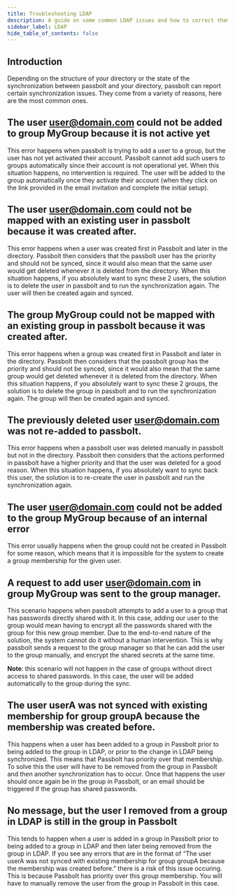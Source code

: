 ```yaml
---
title: Troubleshooting LDAP
description: A guide on some common LDAP issues and how to correct them
sidebar_label: LDAP
hide_table_of_contents: false
---
```


## Introduction

Depending on the structure of your directory or the state of the synchronization between passbolt and your directory, passbolt can report certain synchronization issues. They come from a variety of reasons, here are the most common ones.
## The user user@domain.com could not be added to group MyGroup because it is not active yet

This error happens when passbolt is trying to add a user to a group, but the user has not yet activated their account. Passbolt cannot add such users to groups automatically since their account is not operational yet. When this situation happens, no intervention is required. The user will be added to the group automatically once they activate their account (when they click on the link provided in the email invitation and complete the initial setup).
## The user user@domain.com could not be mapped with an existing user in passbolt because it was created after.

This error happens when a user was created first in Passbolt and later in the directory. Passbolt then considers that the passbolt user has the priority and should not be synced, since it would also mean that the same user would get deleted whenever it is deleted from the directory. When this situation happens, if you absolutely want to sync these 2 users, the solution is to delete the user in passbolt and to run the synchronization again. The user will then be created again and synced.
## The group MyGroup could not be mapped with an existing group in passbolt because it was created after.

This error happens when a group was created first in Passbolt and later in the directory. Passbolt then considers that the passbolt group has the priority and should not be synced, since it would also mean that the same group would get deleted whenever it is deleted from the directory. When this situation happens, if you absolutely want to sync these 2 groups, the solution is to delete the group in passbolt and to run the synchronization again. The group will then be created again and synced.
## The previously deleted user user@domain.com was not re-added to passbolt.

This error happens when a passbolt user was deleted manually in passbolt but not in the directory. Passbolt then considers that the actions performed in passbolt have a higher priority and that the user was deleted for a good reason. When this situation happens, if you absolutely want to sync back this user, the solution is to re-create the user in passbolt and run the synchronization again.
## The user user@domain.com could not be added to the group MyGroup because of an internal error

This error usually happens when the group could not be created in Passbolt for some reason, which means that it is impossible for the system to create a group membership for the given user.
## A request to add user user@domain.com in group MyGroup was sent to the group manager.

This scenario happens when passbolt attempts to add a user to a group that has passwords directly shared with it. In this case, adding our user to the group would mean having to encrypt all the passwords shared with the group for this new group member. Due to the end-to-end nature of the solution, the system cannot do it without a human intervention. This is why passbolt sends a request to the group manager so that he can add the user to the group manually, and encrypt the shared secrets at the same time.

**Note**: this scenario will not happen in the case of groups without direct access to shared passwords. In this case, the user will be added automatically to the group during the sync.
## The user userA was not synced with existing membership for group groupA because the membership was created before.

This happens when a user has been added to a group in Passbolt prior to being added to the group in LDAP, or prior to the change in LDAP being synchronized. This means that Passbolt has priority over that membership. To solve this the user will have to be removed from the group in Passbolt and then another synchronization has to occur. Once that happens the user should once again be in the group in Passbolt, or an email should be triggered if the group has shared passwords.
## No message, but the user I removed from a group in LDAP is still in the group in Passbolt

This tends to happen when a user is added in a group in Passbolt prior to being added to a group in LDAP and then later being removed from the group in LDAP. If you see any errors that are in the format of “The user userA was not synced with existing membership for group groupA because the membership was created before.” there is a risk of this issue occuring. This is because Passbolt has priority over this group membership. You will have to manually remove the user from the group in Passbolt in this case.